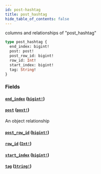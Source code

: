 ```yaml
---
id: post-hashtag
title: post_hashtag
hide_table_of_contents: false
---
```


columns and relationships of "post_hashtag"

```graphql
type post_hashtag {
  end_index: bigint!
  post: post!
  post_row_id: bigint!
  row_id: Int!
  start_index: bigint!
  tag: String!
}
```

### Fields

#### [`end_index`](#) ([`bigint!`](../scalars/bigint))

#### [`post`](#) ([`post!`](../objects/post))

An object relationship

#### [`post_row_id`](#) ([`bigint!`](../scalars/bigint))

#### [`row_id`](#) ([`Int!`](../scalars/int))

#### [`start_index`](#) ([`bigint!`](../scalars/bigint))

#### [`tag`](#) ([`String!`](../scalars/string))
